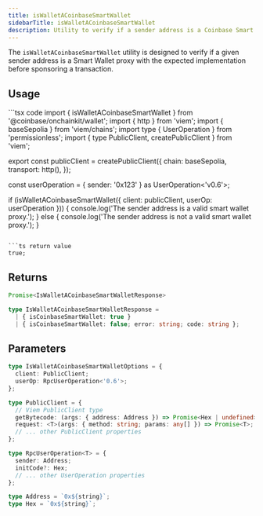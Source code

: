 ```yaml
---
title: isWalletACoinbaseSmartWallet
sidebarTitle: isWalletACoinbaseSmartWallet
description: Utility to verify if a sender address is a Coinbase Smart Wallet
---
```


The `isWalletACoinbaseSmartWallet` utility is designed to verify if a given sender address is a Smart Wallet proxy with the expected implementation before sponsoring a transaction.

## Usage

<CodeGroup>
```tsx code
import { isWalletACoinbaseSmartWallet } from '@coinbase/onchainkit/wallet';
import { http } from 'viem';
import { baseSepolia } from 'viem/chains';
import type { UserOperation } from 'permissionless';
import { type PublicClient, createPublicClient } from 'viem';

export const publicClient = createPublicClient({
  chain: baseSepolia,
  transport: http(),
});

const userOperation = { sender: '0x123' } as UserOperation<'v0.6'>;

if (isWalletACoinbaseSmartWallet({ client: publicClient, userOp: userOperation })) {
console.log('The sender address is a valid smart wallet proxy.');
} else {
console.log('The sender address is not a valid smart wallet proxy.');
}

````

```ts return value
true;
````

</CodeGroup>

## Returns

```typescript
Promise<IsWalletACoinbaseSmartWalletResponse>

type IsWalletACoinbaseSmartWalletResponse =
  | { isCoinbaseSmartWallet: true }
  | { isCoinbaseSmartWallet: false; error: string; code: string };
```

## Parameters

```typescript
type IsWalletACoinbaseSmartWalletOptions = {
  client: PublicClient;
  userOp: RpcUserOperation<'0.6'>;
};

type PublicClient = {
  // Viem PublicClient type
  getBytecode: (args: { address: Address }) => Promise<Hex | undefined>;
  request: <T>(args: { method: string; params: any[] }) => Promise<T>;
  // ... other PublicClient properties
};

type RpcUserOperation<T> = {
  sender: Address;
  initCode?: Hex;
  // ... other UserOperation properties
};

type Address = `0x${string}`;
type Hex = `0x${string}`;
```

